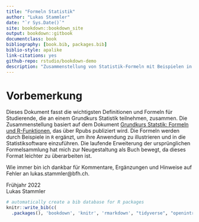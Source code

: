 ```yaml
--- 
title: "Formeln Statistik"
author: "Lukas Stammler"
date: "`r Sys.Date()`"
site: bookdown::bookdown_site
output: bookdown::gitbook
documentclass: book
bibliography: [book.bib, packages.bib]
biblio-style: apalike
link-citations: yes
github-repo: rstudio/bookdown-demo
description: "Zusammenstellung von Statistik-Formeln mit Beispielen in R für einen Grundkurs Statistik"
---
```


# Vorbemerkung

Dieses Dokument fasst die wichtigsten Definitionen und Formeln für Studierende, die an einem Grundkurs Statistik teilnehmen, zusammen. Die Zusammenstellung basiert auf dem Dokument [Grundkurs Statstik: Formeln und R-Funktionen](https://rpubs.com/stammler/851041), das über Rpubs publiziert wird. 
Die Formeln werden durch Beispiele in `R` ergänzt, um ihre Anwendung zu illustrieren und in die Statistiksoftware einzuführen. Die laufende Erweiterung der ursprünglichen Formelsammlung hat mich zur Neugestaltung als Buch bewegt, da dieses Format leichter zu überarbeiten ist. 

Wie immer bin ich dankbar für Kommentare, Ergänzungen und Hinweise auf Fehler an lukas.stammler@bfh.ch.  

Frühjahr 2022  
Lukas Stammler  



```r
# automatically create a bib database for R packages
knitr::write_bib(c(
  .packages(), 'bookdown', 'knitr', 'rmarkdown', "tidyverse", "openintro", "ggplot2"), 'packages.bib')
```
